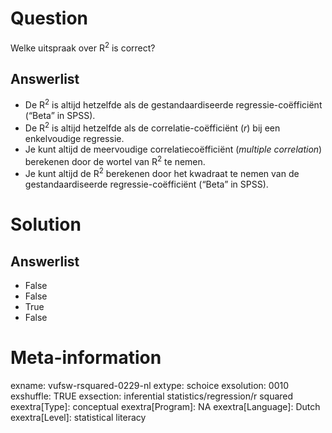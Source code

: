 Question
========
Welke uitspraak over R<sup>2</sup> is correct?

Answerlist
----------
* De R<sup>2</sup> is altijd hetzelfde als de gestandaardiseerde
  regressie-coëfficiënt ("Beta" in SPSS).
* De R<sup>2</sup> is altijd hetzelfde als de correlatie-coëfficiënt (*r*)
  bij een enkelvoudige regressie.
* Je kunt altijd de meervoudige correlatiecoëfficiënt (*multiple
  correlation*) berekenen door de wortel van R<sup>2</sup> te nemen.
* Je kunt altijd de R<sup>2</sup> berekenen door het kwadraat te nemen van
  de gestandaardiseerde regressie-coëfficiënt ("Beta" in SPSS).

Solution
========










Answerlist
----------
* False
* False
* True
* False

Meta-information
================
exname: vufsw-rsquared-0229-nl
extype: schoice
exsolution: 0010
exshuffle: TRUE
exsection: inferential statistics/regression/r squared
exextra[Type]: conceptual
exextra[Program]: NA
exextra[Language]: Dutch
exextra[Level]: statistical literacy

